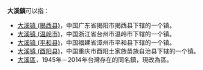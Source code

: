 '''大溪鎮'''可以指：
*[[大溪镇_(揭西县)|大溪镇 (揭西县)]]，中国广东省揭阳市揭西县下辖的一个镇。
*[[大溪镇_(温岭市)|大溪镇 (温岭市)]]，中国浙江省台州市温岭市下辖的一个镇。
*[[大溪镇_(平和县)|大溪镇 (平和县)]]，中国福建省漳州市平和县下辖的一个镇。
*[[大溪镇_(酉阳县)|大溪镇 (酉阳县)]]，中国重庆市酉阳土家族苗族自治县下辖的一个镇。
*[[大溪區|大溪區]]，1945年－2014年台灣存在的同名鎮，現改為區。

{{Disambig|D|Cat=三字镇名消歧义}}